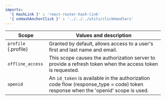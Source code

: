 ```yaml
---
imports:
  '{ HashLink }' : 'react-router-hash-link'
  '{ onHashAnchorClick }' : '../../../utils/clickHandlers'
---
```


| Scope | Values and description |
| ----- | ---------------------- |
| `profile` {.profile} | Granted by default, allows access to a user's first and last name and email. |
| `offline_access` | This scope causes the authorization server to provide a refresh token when the <HashLink to="#id-token" onClick={onHashAnchorClick}>access token</HashLink> is requested. |
| `openid` | An `id_token` is available in the authorization code flow (response_type = code) token response when the 'openid' scope is used. |
